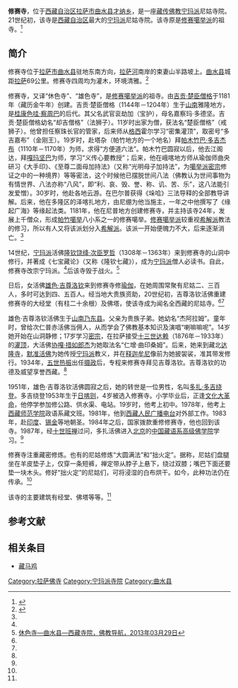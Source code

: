 {{Infobox Tibetan Buddhist monastery
|name =修赛寺
|image =
|image size = 250px
|alt = 
|caption = 
|t=
|w=
|to = 
|ipa={{IPA|}}
|z=
|thdl=
|e=
|tc=修賽寺
|s=修赛寺
|p=
|m=
|k=
|pushpin_map = 
|latd =  | latm =  | lats =  | latNS = 
|longd=  | longm= | longs =| longEW = 
|iso_region = 
|map_caption = 
|mapsize = 
|location_country = 中国
|location = {{CHN}}[[西藏自治区|西藏自治区]][[拉萨市|拉萨市]][[曲水县|曲水县]]
|coordinates_display =
|founded_by = [[吉贡·楚臣僧格|吉贡·楚臣僧格]]
|date_founded =1181年
|date_renovated =
|sect = [[宁玛派|宁玛派]]
|mather =
|children =
|dedicated_to = 
|tulku =
|head_lama = 
|head_mgh =
|no._of_monks = 
|architecture = 
|festivals =
|footnotes = 
}}

'''修赛寺'''，位于[[西藏自治区|西藏自治区]][[拉萨市|拉萨市]][[曲水县|曲水县]][[才纳乡|才纳乡]]，是一座[[藏传佛教|藏传佛教]][[宁玛派|宁玛派]]尼姑寺院。21世纪初，该寺是[[西藏自治区|西藏自治区]]最大的[[宁玛派|宁玛派]]尼姑寺院。该寺原是[[修赛噶举派|修赛噶举派]]的祖寺。<ref>{{Cite web |url=http://www.chinatibetnews.com/zongjiao/2012-08/24/content_1040687.htm |title=雪顿·雄色寺之行，中国西藏新闻网，2012年08月24日 |accessdate=2013年8月13日 |archive-date=2013年7月24日 |archive-url=https://web.archive.org/web/20130724121410/http://www.chinatibetnews.com/zongjiao/2012-08/24/content_1040687.htm |dead-url=no }}</ref>

==简介==
修赛寺位于[[拉萨市|拉萨市]][[曲水县|曲水县]]驻地东南方向，[[拉萨河|拉萨河]]南岸的束妻山半路坡上。[[曲水县|曲水县]]城距[[拉萨|拉萨]]69公里。修赛寺四周均为灌木，环境清雅。<ref name=zgxzw>{{Cite web |url=http://www.tibet.cn/09zcfj/wzz/201007/t20100701_600326.htm |title=修赛寺，中国西藏网，2005-07-05 |accessdate=2013-08-13 |archive-date=2016-03-04 |archive-url=https://web.archive.org/web/20160304115004/http://www.tibet.cn/09zcfj/wzz/201007/t20100701_600326.htm |dead-url=no }}</ref>

修赛寺，又译“休色寺”、“雄色寺”，是[[修赛噶举派|修赛噶举派]]的祖寺。由[[吉贡·楚臣僧格|吉贡·楚臣僧格]]于1181年（藏历金牛年）创建。吉贡·楚臣僧格（1144年－1204年）生于[[山南|山南]]雅隆地方，是[[桂康色哇·察周巴|桂康色哇·察周巴]]的后代。其父名武官衮劫加（宝护），母名嘉察玛·多德坚。吉贡·楚臣僧格幼名“却吉僧格”（法狮子）。11岁时出家为僧，获法名“楚臣僧格”（戒狮子）。他曾担任察珠长官的管家，后来师从[[格西|格西]]霍尔学习“密集灌顶”，取密号“多吉嘉布”（金刚王）。19岁时，赴塔杂（帕竹地方的一个地名）拜[[帕木竹巴·多吉杰布|帕木竹巴·多吉杰布]]（1110年－1170年）为师，求得“方便道六法”。帕木竹巴圆寂以后，他去江阁达，拜[[嘎玛坚巴|嘎玛坚巴]]为师，学习“义传心要教授”；后来，他在峨喀地方师从瑜伽师曲央研习《大手印》、《至尊二面母加持法》（又称“光明母子加持法”，为[[噶举派|噶举派]][[密宗|密宗]]修证之中的一种境界）等等密法，这个时候他已摆脱世间八法（佛教认为世间事物为有情世界、八法亦称“八风”，即“利、哀、毁、誉、称、讥、苦、乐”，这八法能引发爱憎）。30岁时，他赴各地云游。在巴尔普获得《垛哈》三法导释的全部教导讲解。后来，他在多隆区的泽喀扎地方，由尼绷为他当施主，一年之中他撰写了《缘起广海》等缘起法类。1181年，他在尼普地方创建修赛寺，并主持该寺24年，发展上千僧众，形成[[帕竹噶举派|帕竹噶举]]八小系之一的修赛噶举。[[修赛噶举派|修赛噶举派]]较重视[[希解派|希解派]]教法的修习，所以有人又将该派划分入[[希解派|希解派]]。该派一开始便魄力不大，后来逐渐消亡。<ref name=zgxzw/>

14世纪，[[宁玛派|宁玛派]]活佛[[隆钦饶绛·次臣罗哲|隆钦饶绛·次臣罗哲]]（1308年－1363年）来到修赛寺的山洞中修行，并著成《七宝藏论》（又称《隆钦七藏》），成为[[宁玛派|宁玛派]]僧人必读书。自此，修赛寺改宗宁玛派。<ref name=zgxzw/>后该寺毁于战火。<ref name=fjdh>[http://www.fjdh.com/ffzt/fjhy/ahsy2013/03/201252220847.html 休色寺—曲水县—西藏寺院，佛教导航，2013年03月29日]{{Dead link|date=2018年7月 |bot=InternetArchiveBot |fix-attempted=no }}</ref>

日后，女活佛[[雄色·吉尊洛钦|雄色·吉尊洛钦]]来到修赛寺修[[瑜伽|瑜伽]]，在她周围常聚有尼姑二、三百人，多时可达到四、五百人。经当地大贵族资助，20世纪初，吉尊洛钦活佛重建修赛寺的大经堂（有柱二十余根）及佛塔，使该寺成为闻名全西藏的尼姑寺。<ref name=zgxzw/><ref name=fjdh/>

雄色·吉尊洛钦活佛生于[[山南|山南]][[乃东县|乃东县]]。父亲为贵族子弟。她幼名“杰阿拉姆”。童年时，曾给次仁普赤活佛当佣人，从而学会了佛教基本知识及演唱“喇嘛嘛呢”。14岁她开始在山洞静修；17岁学习[[密宗|密宗]]，在拉萨接受[[十三世达赖|十三世达赖]]（1876年－1933年）的[[灌顶|灌顶]]，大活佛[[协嘎·措如郎杰|协嘎·措如郎杰]]为她取法名“仁增·曲印桑姆”。后来，她来到藏北[[达隆寺|达隆寺]]，[[默准活佛|默准活佛]]为她传授[[宁玛派|宁玛派]]教义，并在[[释迦牟尼|释迦牟尼]]像前为她披袈裟，准其带发修行。1934年，[[五世热振|五世热振]]出任[[西藏摄政|摄政]]后，专程来修赛寺拜见吉尊洛钦。吉尊洛钦的功德及威望享誉西藏。<ref name=zgxzw/>

1951年，雄色·吉尊洛钦活佛圆寂之后，她的转世是一位男性，名叫[[多扎·多吉绕登|多扎·多吉绕登]]。多吉绕登1953年生于[[日喀则|日喀则]]，4岁被选入修赛寺。小学毕业后，正逢[[文化大革命|文化大革命]]，他停学参加修公路、供水渠、电站。19岁时，他考上初中。1978年，他考上[[西藏师范学院|西藏师范学院]]政语系藏文班。1981年，他到[[西藏人民广播电台|西藏人民广播电台]]对外部工作。1983年，赴[[印度|印度]]、[[锡金|锡金]]等地朝圣。1984年之后，国家拨款重修修赛寺，他也回到该寺。1987年，经[[十世班禅|十世班禅]]过问，多扎活佛进入[[北京|北京]]的[[中国藏语系高级佛学院|中国藏语系高级佛学院]]学习。<ref name=zgxzw/>

修赛寺注重藏密修炼。也有的尼姑修炼“大圆满法”和“拙火定”。据称，尼姑们盘腿坐在羊皮垫子上，仅穿一条短裤，禅定带从脖子上悬下，绕过双膝；嘴巴下面还要垫一块木头。修好“拙火定”的尼姑们，可将浸湿的白布烘干。如今，此种功法仍在传承。<ref name=zgxzw/>

该寺的主要建筑有经堂、佛塔等等。<ref name=fjdh/>

==参考文献==
{{reflist}}

==相关条目==
*[[藏马鸡|藏马鸡]]

{{拉萨地标}}
[[Category:拉萨佛寺|Category:拉萨佛寺]]
[[Category:宁玛派寺院|Category:宁玛派寺院]]
[[Category:曲水县|Category:曲水县]]